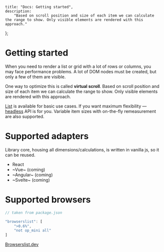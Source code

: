 
    title: "Docs: Getting started",
    description:
        "Based on scroll position and size of each item we can calculate the range to show. Only visible elements are rendered with this approach."
};

# Getting started

When you need to render a list or grid with a lot of rows or columns, you may face performance problems.
A lot of DOM nodes must be created, but only a few of them are visible.

One way to optimize this is called **virtual scroll**.
Based on scroll position and size of each item we can calculate the range to show.
Only visible elements are rendered with this approach.

<IndexExample />

[List](/virtual/list) is available for basic use cases.
If you want maximum flexibility — [headless](/virtual/headless) API is for you.
Variable item sizes with <span className="whitespace-nowrap">on-the-fly</span> remeasurement are also supported.

# Supported adapters

Library core, housing all dimensions/calculations, is written in vanilla js, so it can be reused.

-   React
-   ~Vue~ (coming)
-   ~Angular~ (coming)
-   ~Svelte~ (coming)

# Supported browsers

```javascript
// taken from package.json

"browserslist": [
    ">0.6%",
    "not op_mini all"
]
```

[Browserslist.dev](https://browserslist.dev/?q=PjAuNiUsbm90IG9wX21pbmkgYWxs)
